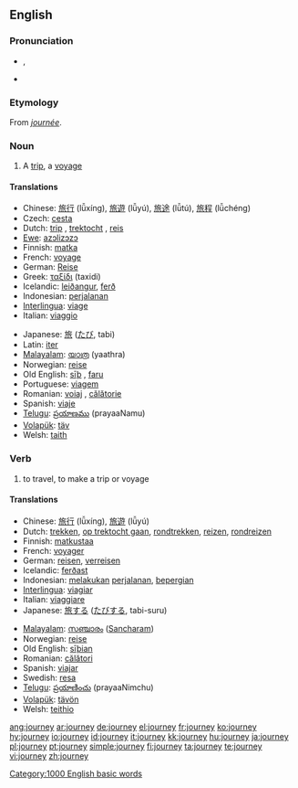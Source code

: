 {{wikipedia}}
==English==

===Pronunciation===
* {{IPA|/ˈdʒɜː(ɹ)ni/}}, {{SAMPA|/"dZ3:(r)ni/}}
* {{audio|en-us-journey.ogg|Audio (US)}}
*: {{rhymes|ɜː(ɹ)ni}}

===Etymology===
From {{etyl|fro}} ''[[journée]]''.

===Noun===
{{en-noun}}

# A [[trip]], a [[voyage]]

====Translations====
{{trans-top|trip, a voyage}}
* Chinese: [[旅行]] (lǚxíng), [[旅遊]] (lǚyú), [[旅途]] (lǚtú), [[旅程]] (lǚchéng)
* Czech: [[cesta]] {{f}}
* Dutch: [[trip]] {{f}}, [[trektocht]] {{f}}, [[reis]] {{f}}
* [[Ewe]]: [[azɔlizɔzɔ]]
* Finnish: [[matka]]
* French: [[voyage]] {{m}}
* German: [[Reise]] {{f}}
* Greek: [[ταξίδι]] (taxidi) {{n}}
* Icelandic: [[leiðangur]], [[ferð]]
* Indonesian: [[jalan|perjalanan]]
* [[Interlingua]]: [[viage]]
* Italian: [[viaggio]]
{{trans-mid}}
* Japanese: [[旅]] ([[たび]], tabi)
* Latin: [[iter]]
* [[Malayalam]]: [[യാത്ര]] (yaathra)
* Norwegian: [[reise]]
* Old English: [[siþ|sīþ]] {{m}}, [[faru]] {{f}}
* Portuguese: [[viagem]]
* Romanian: [[voiaj]] {{n}}, [[călătorie]] {{f}}
* Spanish: [[viaje]] {{m}}
* [[Telugu]]: [[ప్రయాణము]] (prayaaNamu)
* [[Volapük]]: [[täv]]
* Welsh: [[taith]] {{f}}
{{trans-bottom}}

===Verb===
{{en-verb}}

# to travel, to make a trip or voyage

====Translations====
{{trans-top|to travel, to make a trip or voyage}}
* Chinese: [[旅行]] (lǚxíng), [[旅遊]] (lǚyú)
* Dutch: [[trekken]], [[op trektocht gaan]], [[rondtrekken]], [[reizen]], [[rondreizen]]
* Finnish: [[matkustaa]]
* French: [[voyager]]
* German: [[reisen]], [[verreisen]]
* Icelandic: [[ferðast]]
* Indonesian: [[laku|melakukan]] [[jalan|perjalanan]], [[pergi|bepergian]]
* [[Interlingua]]: [[viagiar]]
* Italian: [[viaggiare]]
* Japanese: [[旅]]する ([[たび]]する, tabi-suru)
{{trans-mid}}
* [[Malayalam]]: [[സഞ്ചാരം]] ([[സഞ്ചാരം|Sancharam]])
* Norwegian: [[reise]]
* Old English: [[siþian|sīþian]]
* Romanian: [[călători]]
* Spanish: [[viajar]]
* Swedish: [[resa]]
* [[Telugu]]: [[ప్రయాణించు]] (prayaaNimchu)
* [[Volapük]]: [[tävön]]
* Welsh: [[teithio]]
{{trans-bottom}}

[[Category:1000 English basic words]]

[[ang:journey]]
[[ar:journey]]
[[de:journey]]
[[el:journey]]
[[fr:journey]]
[[ko:journey]]
[[hy:journey]]
[[io:journey]]
[[id:journey]]
[[it:journey]]
[[kk:journey]]
[[hu:journey]]
[[ja:journey]]
[[pl:journey]]
[[pt:journey]]
[[simple:journey]]
[[fi:journey]]
[[ta:journey]]
[[te:journey]]
[[vi:journey]]
[[zh:journey]]